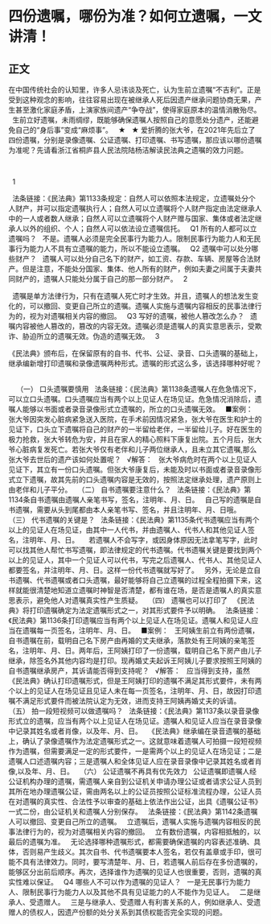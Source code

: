 # 四份遗嘱，哪份为准？如何立遗嘱，一文讲清！
## 正文
在中国传统社会的认知里，许多人忌讳谈及死亡，认为生前立遗嘱“不吉利”。正是受到这种观念的影响，往往容易出现在被继承人死后因遗产继承问题协商无果，产生甚至激化家庭矛盾，上演家族间遗产“争夺战”，使得家庭原本的温情消散殆尽。
 
生前立好遗嘱，未雨绸缪，既能够确保遗嘱人按照自己的意愿处分遗产，还能避免自己的“身后事”变成“麻烦事”。
 
★
 
★
爱折腾的张大爷，在2021年先后立了四份遗嘱，分别是录像遗嘱、公证遗嘱、打印遗嘱、书写遗嘱，那应该以哪份遗嘱为准呢？先请看浙江省桐庐县人民法院陆杨洁解读民法典之遗嘱的效力问题。

 

 
1
 

 
法条链接：《民法典》第1133条规定：自然人可以依照本法规定，立遗嘱处分个人财产，并可以指定遗嘱执行人；自然人可以立遗嘱将个人财产指定由法定继承人中的一人或者数人继承；自然人可以立遗嘱将个人财产赠与国家、集体或者法定继承人以外的组织、个人；自然人可以依法设立遗嘱信托。
 
Q1
所有的人都可以立遗嘱吗？
 
不是。遗嘱人必须是完全民事行为能力人。限制民事行为能力人和无民事行为能力人不具有立遗嘱的能力，所以不能设立遗嘱。
 
Q2
遗嘱中可以处分哪些财产？
 
遗嘱人可以处分自己名下的财产，如工资、存款、车辆、房屋等合法财产。但是注意，不能处分国家、集体、他人所有的财产，例如夫妻之间属于夫妻共同财产的，遗嘱人只能处分属于自己的那一部分财产。
 
2
 

 
遗嘱是单方法律行为，只有在遗嘱人死亡时才生效。并且，遗嘱人的想法发生变化的，可以撤回、变更自己所立的遗嘱。遗嘱人实施与遗嘱内容相反的民事法律行为的，视为对遗嘱相关内容的撤回。
 
Q3
写好的遗嘱，被他人篡改怎么办？
 
遗嘱内容被他人篡改的，篡改的内容无效。遗嘱必须是遗嘱人的真实意思表示，受欺诈、胁迫所立的遗嘱无效。伪造的遗嘱无效。
 
3
 

《民法典》颁布后，在保留原有的自书、代书、公证、录音、口头遗嘱的基础上，继承编新增打印遗嘱和录像遗嘱两种形式。遗嘱的形式这么多，该选择哪种好呢？
 
 

 
 
（一）
口头遗嘱要慎用
 
法条链接：《民法典》第1138条遗嘱人在危急情况下，可以立口头遗嘱。口头遗嘱应当有两个以上见证人在场见证。危急情况消除后，遗嘱人能够以书面或者录音录像形式立遗嘱的，所立的口头遗嘱无效。
 
■案例：
 
张大爷因突发心脏病紧急送入医院，在手术前因情况紧急，张大爷在医生和护士的见证下，口头立下遗嘱将自己的财产的一半留给老伴，一半留给儿子。好在医生的极力抢救，张大爷转危为安，并且在家人的精心照料下康复出院。五个月后，张大爷心脏病复发死亡。若张大爷仅有老伴和儿子两位继承人，且未立其它遗嘱,那么张大爷去世后的遗产该如何处置呢？
 
√解答：
 
张大爷病危时在两个以上见证人见证下，其立有一份口头遗嘱。但张大爷康复后，未能及时以书面或者录音录像形式立下遗嘱，故其先前的口头遗嘱内容是无效的，按照法定继承处理，遗产原则上由老伴和儿子平分。
 
（二）
自书遗嘱要注意什么？
 
法条链接：《民法典》第1134条自书遗嘱由遗嘱人亲笔书写，签名，注明年、月、日。
 
自己写的遗嘱是自书遗嘱，需要从头到尾都由本人亲笔书写、签名，并且注明年、月、日哦。
 
（三）
代书遗嘱的关键是？
 
法条链接：《民法典》第1135条代书遗嘱应当有两个以上的见证人在场见证，由其中一人代书，并由遗嘱人、代书人和其他见证人签名，注明年、月、日。
 
 
若遗嘱人不会写字，或因身体原因无法拿笔写字，此时可以找其他人帮忙书写遗嘱，即法律规定的代书遗嘱。代书遗嘱关键是要找到两个以上的见证人，其中一个见证人可以代书，写完之后遗嘱人、代书人、其他见证人都要签名，并注明年、月、日。这样一份代书遗嘱就写好了。
 
另外，无论是立自书遗嘱、代书遗嘱或者口头遗嘱，最好能够将自己立遗嘱的过程全程拍摄下来，这样就能很清楚地知道立遗嘱时神智是否清楚，都有谁在场，是否是遗嘱人的真实意思表示，避免他人对遗嘱真实性产生质疑。
 
（四）
遗嘱也可以打印了
 
《民法典》将打印遗嘱确定为法定遗嘱形式之一，对其形式要件予以明确。
 
法条链接：《民法典》第1136条打印遗嘱应当有两个以上见证人在场见证。遗嘱人和见证人应当在遗嘱每一页签名，注明年、月、日。
 
■案例：
 
王阿姨生前立有两份遗嘱，自书遗嘱在前，载明自己名下房产由再婚的丈夫继承，落款处有王阿姨的亲笔签名，注明年、月、日。两年后，王阿姨打印了一份遗嘱，载明自己名下房产由儿子继承，除签名外其他内容均是打印。现再婚丈夫起诉王阿姨儿子要求按照王阿姨的自书遗嘱继承房产，其诉请能否得到支持呢？
 
√解答：
 
应当得到支持，虽然《民法典》确认打印遗嘱形式，但是王阿姨打印的遗嘱不满足其形式要件，未有两个以上的见证人在场见证且见证人未在每一页签名，注明年、月、日，故因打印遗嘱不满足形式要件而被法院认定为无效，进而支持王阿姨再婚丈夫的诉请。
 
（五）
拍一段短视频可以做遗嘱吗？
 
法条链接：《民法典》第1137条以录音录像形式立的遗嘱，应当有两个以上见证人在场见证。遗嘱人和见证人应当在录音录像中记录其姓名或者肖像，以及年、月、日。
 
《民法典》继承编在录音遗嘱的基础上，确认了录像遗嘱作为法定遗嘱形式之一。这就意味着遗嘱人可拍摄一段短视频作为遗嘱，但需要满足一定的形式要件，一是需两个以上的见证人在场见证；二是遗嘱人口述遗嘱内容；三是遗嘱人和全体见证人应在录音录像中记录其姓名或者肖像,以及年、月、日。
 
（六）
公证遗嘱不再具有优先效力
 
公证遗嘱即遗嘱人经公证机构办理的遗嘱，需遗嘱人亲自到公证机关申请办理公证或者请求公证人员到其所在地办理遗嘱公证，需由两名以上的公证员按照公证标准流程办理，公证人员在对遗嘱的真实性、合法性予以审查的基础上依法作出公证，出具《遗嘱公证书》一式二份，由公证机关和遗嘱人分别保存。
 
法条链接：《民法典》第1142条遗嘱人可以撤回、变更自己所立的遗嘱。
 
立遗嘱后，遗嘱人实施与遗嘱内容相反的民事法律行为的，视为对遗嘱相关内容的撤回。
 
立有数份遗嘱，内容相抵触的，以最后的遗嘱为准。
 
无论选择哪种遗嘱形式，都需要确保遗嘱的内容表述准确、具体，否则易产生歧义。其次自书、代书遗嘱要本人签名，若仅有盖章或手印，很可能不具有法律效力。同时，要写清楚年、月、日，若遗嘱人前后存在多份遗嘱的，能够区分出前后顺序。再次，选择谁作为遗嘱的见证人也很重要，否则，遗嘱的真实性难以保证。
 
Q4
哪些人不可以作为遗嘱的见证人？
 
一是无民事行为能力人、限制民事行为能力人以及其他不具有见证能力的人不能作为见证人。
 
二是继承人、受遗赠人。
 
三是与继承人、受遗赠人有利害关系的人，例如继承人、受遗赠人的债权人，因遗产份额的处分关系到其债权能否完全实现的问题。
 


 

